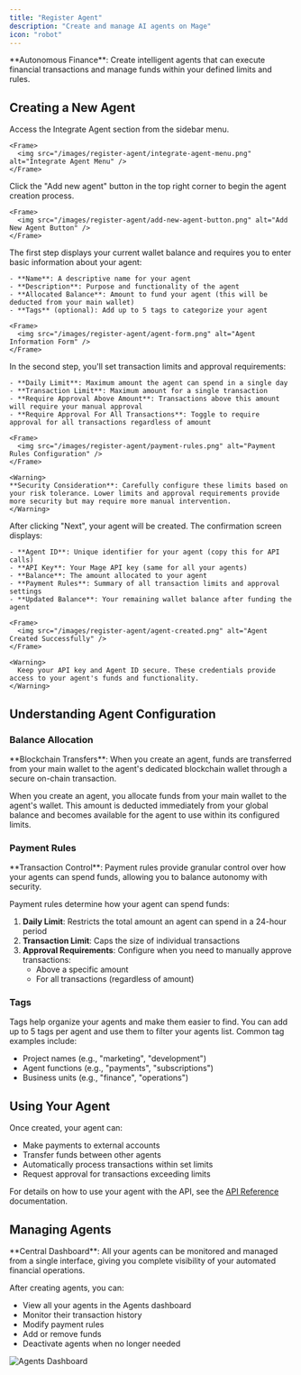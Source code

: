 ```yaml
---
title: "Register Agent"
description: "Create and manage AI agents on Mage"
icon: "robot"
---
```


<Note>
**Autonomous Finance**: Create intelligent agents that can execute financial transactions and manage funds within your defined limits and rules.
</Note>

## Creating a New Agent

<Steps>
  <Step title="Navigate to Integrate Agent">
    Access the Integrate Agent section from the sidebar menu.
    
    <Frame>
      <img src="/images/register-agent/integrate-agent-menu.png" alt="Integrate Agent Menu" />
    </Frame>
  </Step>
  
  <Step title="Click Add New Agent">
    Click the "Add new agent" button in the top right corner to begin the agent creation process.
    
    <Frame>
      <img src="/images/register-agent/add-new-agent-button.png" alt="Add New Agent Button" />
    </Frame>
  </Step>
  
  <Step title="Fill the KYA Form">
    The first step displays your current wallet balance and requires you to enter basic information about your agent:
    
    - **Name**: A descriptive name for your agent
    - **Description**: Purpose and functionality of the agent
    - **Allocated Balance**: Amount to fund your agent (this will be deducted from your main wallet)
    - **Tags** (optional): Add up to 5 tags to categorize your agent
    
    <Frame>
      <img src="/images/register-agent/agent-form.png" alt="Agent Information Form" />
    </Frame>
  </Step>
  
  <Step title="Configure Payment Rules">
    In the second step, you'll set transaction limits and approval requirements:
    
    - **Daily Limit**: Maximum amount the agent can spend in a single day
    - **Transaction Limit**: Maximum amount for a single transaction
    - **Require Approval Above Amount**: Transactions above this amount will require your manual approval
    - **Require Approval For All Transactions**: Toggle to require approval for all transactions regardless of amount
    
    <Frame>
      <img src="/images/register-agent/payment-rules.png" alt="Payment Rules Configuration" />
    </Frame>
    
    <Warning>
    **Security Consideration**: Carefully configure these limits based on your risk tolerance. Lower limits and approval requirements provide more security but may require more manual intervention.
    </Warning>
  </Step>
  
  <Step title="Complete Agent Registration">
    After clicking "Next", your agent will be created. The confirmation screen displays:
    
    - **Agent ID**: Unique identifier for your agent (copy this for API calls)
    - **API Key**: Your Mage API key (same for all your agents)
    - **Balance**: The amount allocated to your agent
    - **Payment Rules**: Summary of all transaction limits and approval settings
    - **Updated Balance**: Your remaining wallet balance after funding the agent
    
    <Frame>
      <img src="/images/register-agent/agent-created.png" alt="Agent Created Successfully" />
    </Frame>
    
    <Warning>
      Keep your API key and Agent ID secure. These credentials provide access to your agent's funds and functionality.
    </Warning>
  </Step>
</Steps>

## Understanding Agent Configuration

### Balance Allocation

<Info>
**Blockchain Transfers**: When you create an agent, funds are transferred from your main wallet to the agent's dedicated blockchain wallet through a secure on-chain transaction.
</Info>

When you create an agent, you allocate funds from your main wallet to the agent's wallet. This amount is deducted immediately from your global balance and becomes available for the agent to use within its configured limits.

### Payment Rules

<Check>
**Transaction Control**: Payment rules provide granular control over how your agents can spend funds, allowing you to balance autonomy with security.
</Check>

Payment rules determine how your agent can spend funds:

1. **Daily Limit**: Restricts the total amount an agent can spend in a 24-hour period
2. **Transaction Limit**: Caps the size of individual transactions
3. **Approval Requirements**: Configure when you need to manually approve transactions:
   - Above a specific amount
   - For all transactions (regardless of amount)

### Tags

Tags help organize your agents and make them easier to find. You can add up to 5 tags per agent and use them to filter your agents list. Common tag examples include:

- Project names (e.g., "marketing", "development")
- Agent functions (e.g., "payments", "subscriptions")
- Business units (e.g., "finance", "operations")

## Using Your Agent

Once created, your agent can:

- Make payments to external accounts
- Transfer funds between other agents
- Automatically process transactions within set limits
- Request approval for transactions exceeding limits

For details on how to use your agent with the API, see the [API Reference](/api-reference/agents/introduction) documentation.

## Managing Agents

<Info>
**Central Dashboard**: All your agents can be monitored and managed from a single interface, giving you complete visibility of your automated financial operations.
</Info>

After creating agents, you can:

- View all your agents in the Agents dashboard
- Monitor their transaction history
- Modify payment rules
- Add or remove funds
- Deactivate agents when no longer needed

<Frame>
  <img src="/images/register-agent/agents-dashboard.png" alt="Agents Dashboard" />
</Frame>